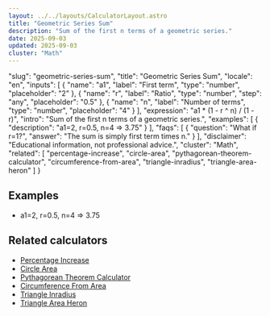 ```yaml
---
layout: ../../layouts/CalculatorLayout.astro
title: "Geometric Series Sum"
description: "Sum of the first n terms of a geometric series."
date: 2025-09-03
updated: 2025-09-03
cluster: "Math"
---
```


  "slug": "geometric-series-sum",
  "title": "Geometric Series Sum",
  "locale": "en",
  "inputs": [
    {
      "name": "a1",
      "label": "First term",
      "type": "number",
      "placeholder": "2"
    },
    {
      "name": "r",
      "label": "Ratio",
      "type": "number",
      "step": "any",
      "placeholder": "0.5"
    },
    {
      "name": "n",
      "label": "Number of terms",
      "type": "number",
      "placeholder": "4"
    }
  ],
  "expression": "a1 * (1 - r ^ n) / (1 - r)",
  "intro": "Sum of the first n terms of a geometric series.",
  "examples": [
    {
      "description": "a1=2, r=0.5, n=4 ⇒ 3.75"
    }
  ],
  "faqs": [
    {
      "question": "What if r=1?",
      "answer": "The sum is simply first term times n."
    }
  ],
  "disclaimer": "Educational information, not professional advice.",
  "cluster": "Math",
  "related": [
    "percentage-increase",
    "circle-area",
    "pythagorean-theorem-calculator",
    "circumference-from-area",
    "triangle-inradius",
    "triangle-area-heron"
  ]
}

<Calculator schema={schema} />

## Examples

- a1=2, r=0.5, n=4 ⇒ 3.75

## Related calculators

- [Percentage Increase](/calculators/percentage-increase/)
- [Circle Area](/calculators/circle-area/)
- [Pythagorean Theorem Calculator](/calculators/pythagorean-theorem-calculator/)
- [Circumference From Area](/calculators/circumference-from-area/)
- [Triangle Inradius](/calculators/triangle-inradius/)
- [Triangle Area Heron](/calculators/triangle-area-heron/)

